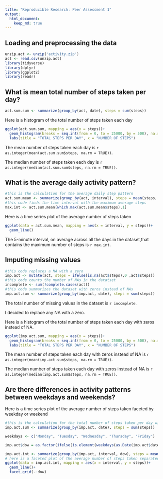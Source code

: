 ```yaml
---
title: "Reproducible Research: Peer Assessment 1"
output: 
  html_document:
    keep_md: true
---
```



## Loading and preprocessing the data
```r
unzip.act <- unzip('activity.zip')
act <- read.csv(unzip.act)
library(tidyverse)
library(dplyr)
library(ggplot2)
library(readr)
```



## What is mean total number of steps taken per day?
```r
act.sum.sum <- summarize(group_by(act, date), steps = sum(steps))
```
Here is a histogram of the total number of steps taken each day

```r
ggplot(act.sum.sum, mapping = aes(x = steps))+
  geom_histogram(breaks = seq.int(from = 0, to = 25000, by = 500), na.rm = TRUE)+
  labs(title = "TOTAL STEPS PER DAY", x = "NUMBER OF STEPS")
```

The mean number of steps taken each day is `r as.integer(mean(act.sum.sum$steps, na.rm = TRUE))`. 

The median number of steps taken each day is `r as.integer(median(act.sum.sum$steps, na.rm = TRUE))`.

## What is the average daily activity pattern?
```r
#this is the calculation for the average daily step pattern
act.sum.mean <- summarize(group_by(act, interval), steps = mean(steps, na.rm = TRUE))
#this code finds the time interval with the maximum average steps 
max.int <- act.sum.mean[which.max(act.sum.mean$steps),1]

```
Here is a time series plot of the average number of steps taken
```r
ggplot(data = act.sum.mean, mapping = aes(x = interval, y = steps))+
  geom_line()
```

The 5-minute interval, on average across all the days in the dataset,that contains the maximum number of steps is `r max.int`.

## Imputing missing values
```r
#this code replaces a NA with a zero
imp.act <- mutate(act, steps = ifelse(is.na(act$steps),0 ,act$steps))
#this code counts the number of NAs in the datatset
incomplete <- sum(!complete.cases(act))
#this code summarizes the dataset with zeros instead of NAs
imp.act.sum <- summarize(group_by(imp.act, date), steps = sum(steps))
```
The total number of missing values in the dataset is `r incomplete`.

I decided to replace any NA with a zero.

Here is a histogram of the total number of steps taken each day with zeros instead of NA.
```r
ggplot(imp.act.sum, mapping = aes(x = steps))+
  geom_histogram(breaks = seq.int(from = 0, to = 25000, by = 500), na.rm = TRUE)+
  labs(title = "TOTAL STEPS PER DAY", x = "NUMBER OF STEPS")
```

The mean number of steps taken each day with zeros instead of NA is `r as.integer(mean(imp.act.sum$steps, na.rm = TRUE))`.

The median number of steps taken each day with zeros instead of NA is `r as.integer(median(imp.act.sum$steps, na.rm = TRUE))`.


## Are there differences in activity patterns between weekdays and weekends?
Here is a time series plot of the average number of steps taken faceted by weekday or weekend
```r
#this is the calculation for the total number of steps taken per day with zeros instead of NA.
imp.act.sum <- summarize(group_by(imp.act, date), steps = sum(steps))

weekdays <- c("Monday", "Tuesday", "Wednesday", "Thursday", "Friday")

imp.act$dow = as.factor(ifelse(is.element(weekdays(as.Date(imp.act$date)),weekdays), "Weekday", "Weekend"))

imp.act.int <- summarize(group_by(imp.act, interval, dow), steps = mean(steps, na.rm = TRUE))
# here is a faceted plot of the average number of steps taken separated by weekdays or weekends 
ggplot(data = imp.act.int, mapping = aes(x = interval, y = steps))+
  geom_line()+
  facet_grid(.~dow)
```

